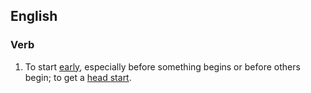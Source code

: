 ==English==

===Verb===
{{en-verb|get<,,got> a jump on|past_ptc2=gotten a jump on}}

# {{lb|en|informal}} To start [[early]], especially before something begins or before others begin; to get a [[head start]].
#: {{ux|en|If you'd like to '''get a jump on''' the holiday season, many craft stores already have holiday patterns out.}}